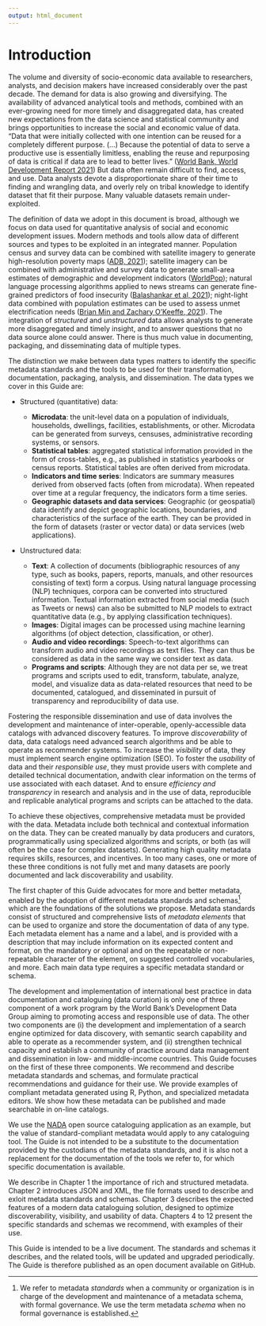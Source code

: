 ---
output: html_document
---

# Introduction {-}

The volume and diversity of socio-economic data available to researchers, analysts, and decision makers have increased considerably over the past decade. The demand for data is also growing and diversifying. The availability of advanced analytical tools and methods, combined with an ever-growing need for more timely and disaggregated data, has created new expectations from the data science and statistical community and brings opportunities to increase the social and economic value of data. "Data that were initially collected with one intention can be reused for a completely different purpose. (…) Because the potential of data to serve a productive use is essentially limitless, enabling the reuse and repurposing of data is critical if data are to lead to better lives.” ([World Bank, World Development Report 2021](https://www.worldbank.org/en/publication/wdr2021)) But data often remain difficult to find, access, and use. Data analysts devote a disproportionate share of their time to finding and wrangling data, and overly rely on tribal knowledge to identify dataset that fit their purpose. Many valuable datasets remain under-exploited. 

:::Note:::
The definition of data we adopt in this document is broad, although we focus on data used for quantitative analysis of social and economic development issues. Modern methods and tools allow data of different sources and types to be exploited in an integrated manner. Population census and survey data can be combined with satellite imagery to generate high-resolution poverty maps ([ADB, 2021](https://www.adb.org/sites/default/files/publication/695616/mapping-poverty-satellite-imagery-thailand.pdf)); satellite imagery can be combined with administrative and survey data to generate small-area estimates of demographic and development indicators ([WorldPop](https://www.worldpop.org/)); natural language processing algorithms applied to news streams can generate fine-grained predictors of food insecurity ([Balashankar et al, 2021](https://arxiv.org/pdf/2111.15602.pdf)); night-light data combined with population estimates can be used to assess unmet electrification needs ([Brian Min and Zachary O'Keeffe, 2021](http://www-personal.umich.edu/~brianmin/HREA/index.html)). The integration of *structured* and *unstructured* data allows analysts to generate more disaggregated and timely insight, and to answer questions that no data source alone could answer. There is thus much value in documenting, packaging, and disseminating data of multiple types.

The distinction we make between data types matters to identify the specific metadata standards and the tools to be used for their transformation, documentation, packaging, analysis, and dissemination. The data types we cover in this Guide are: 

- Structured (quantitative) data:
  - **Microdata**: the unit-level data on a population of individuals, households, dwellings, facilities, establishments, or other. Microdata can be generated from surveys, censuses, administrative recording systems, or sensors.
  - **Statistical tables**: aggregated statistical information provided in the form of cross-tables, e.g., as published in statistics yearbooks or census reports. Statistical tables are often derived from microdata.
  - **Indicators and time series**: Indicators are summary measures derived from observed facts (often from microdata). When repeated over time at a regular frequency, the indicators form a time series.
   - **Geographic datasets and data services**: Geographic (or geospatial) data identify and depict geographic locations, boundaries, and characteristics of the surface of the earth. They can be provided in the form of datasets (raster or vector data) or data services (web applications).
  
- Unstructured data: 

  - **Text**: A collection of documents (bibliographic resources of any type, such as books, papers, reports, manuals, and other resources consisting of text) form a corpus. Using natural language processing (NLP) techniques, corpora can be converted into structured information. Textual information extracted from social media (such as Tweets or news) can also be submitted to NLP models to extract quantitative data (e.g., by applying classification techniques). 
  - **Images**: Digital images can be processed using machine learning algorithms (of object detection, classification, or other).  
  - **Audio and video recordings**: Speech-to-text algorithms can transform audio and video recordings as text files. They can thus be considered as data in the same way we consider text as data. 
  - **Programs and scripts**: Although they are not data per se, we treat programs and scripts used to edit, transform, tabulate, analyze, model, and visualize data as data-related resources that need to be documented, catalogued, and disseminated in pursuit of transparency and reproducibility of data use.
:::

Fostering the responsible dissemination and use of data involves the development and maintenance of inter-operable, openly-accessible data catalogs with advanced discovery features. To improve *discoverability* of data, data catalogs need advanced search algorithms and be able to operate as recommender systems. To increase the *visibility* of data, they must implement search engine optimization (SEO). To foster the *usability* of data and their *responsible use*, they must provide users with complete and detailed technical documentation, andwith  clear information on the terms of use associated with each dataset. And to ensure *efficiency and transparency* in research and analysis and in the use of data, reproducible and replicable analytical programs and scripts can be attached to the data.

To achieve these objectives, comprehensive metadata must be provided with the data. Metadata include both technical and contextual information on the data. They can be created manually by data producers and curators, programmatically using specialized algorithms and scripts, or both (as will often be the case for complex datasets). Generating high quality metadata requires skills, resources, and incentives. In too many cases, one or more of these three conditions is not fully met and many datasets are poorly documented and lack discoverability and usability. 

The first chapter of this Guide advocates for more and better metadata, enabled by the adoption of different metadata standards and schemas[^1] which are the foundations of the solutions we propose. Metadata standards consist of structured and comprehensive lists of *metadata elements* that can be used to organize and store the documentation of data of any type. Each metadata element has a name and a label, and is provided with a description that may include information on its expected content and format, on the mandatory or optional and on the repeatable or non-repeatable character of the element, on suggested controlled vocabularies, and more. Each main data type requires a specific metadata standard or schema.

The development and implementation of international best practice in data documentation and cataloguing (data curation) is only one of three component of a work program by the World Bank's Development Data Group aiming to promoting access and responsible use of data. The other two components are (i) the development and implementation of a search engine optimized for data discovery, with semantic search capability and able to operate as a recommender system, and (ii) strengthen technical capacity and establish a community of practice around data management and dissemination in low- and middle-income countries. This Guide focuses on the first of these three components. We recommend and describe metadata standards and schemas, and formulate practical recommendations and guidance for their use. We provide examples of compliant metadata generated using R, Python, and specialized metadata editors. We show how these metadata can be published and made searchable in on-line catalogs. 

We use the [NADA](http://nada.ihsn.org/) open source cataloguing application as an example, but the value of standard-compliant metadata would apply to any cataloguing tool. The Guide is not intended to be a substitute to the documentation provided by the custodians of the metadata standards, and it is also not a replacement for the documentation of the tools we refer to, for which specific documentation is available. 

We describe in Chapter 1 the importance of rich and structured metadata. Chapter 2 introduces JSON and XML, the file formats used to describe and exloit metadata standards and schemas. Chapter 3 describes the expected features of a modern data cataloguing solution, designed to optimize discoverability, visibility, and usability of data. Chapters 4 to 12 present the specific standards and schemas we recommend, with examples of their use.

This Guide is intended to be a live document. The standards and schemas it describes, and the related tools, will be updated and upgraded periodically. The Guide is therefore published as an open document available on GitHub.  


[^1]: We refer to metadata *standards* when a community or organization is in charge of the development and maintenance of a metadata schema, with formal governance. We use the term metadata *schema* when no formal governance is established.  
